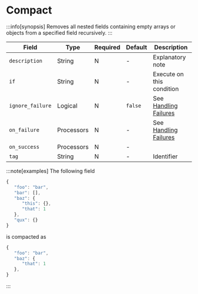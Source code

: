 # Compact

:::info[synopsis]
Removes all nested fields containing empty arrays or objects from a specified field recursively.
:::

|Field|Type|Required|Default|Description|
|---|---|---|---|---|
|`description`|String|N|-|Explanatory note|
|`if`|String|N|-|Execute on this condition|
|`ignore_failure`|Logical|N|`false`|See [Handling Failures](../handling-failures.mdx)|
|`on_failure`|Processors|N|-|See [Handling Failures](../handling-failures.mdx)|
|`on_success`|Processors|N|-||
|`tag`|String|N|-|Identifier|

:::note[examples]
The following field

```js
{
   "foo": "bar",
   "bar": [],
   "baz": {
      "this": {},
      "that": 1
   },
   "qux": {}
}
```

is compacted as

```js
{
   "foo": "bar",
   "baz": {
      "that": 1
   },
}
```
:::
